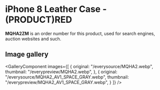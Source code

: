 
# iPhone 8 Leather Case - (PRODUCT)RED

<Callout type='info' emoji='👉🏻'>**MQHA2ZM** is an order number for this product, used for search engines, auction websites and such.</Callout>

## Image gallery

<GalleryComponent
    images={[
      {
        original: "/everysource/MQHA2.webp",
        thumbnail: "/everypreview/MQHA2.webp",
      },
      {
        original: "/everysource/MQHA2_AV1_SPACE_GRAY.webp",
        thumbnail: "/everypreview/MQHA2_AV1_SPACE_GRAY.webp",
      }
    ]}
  />
